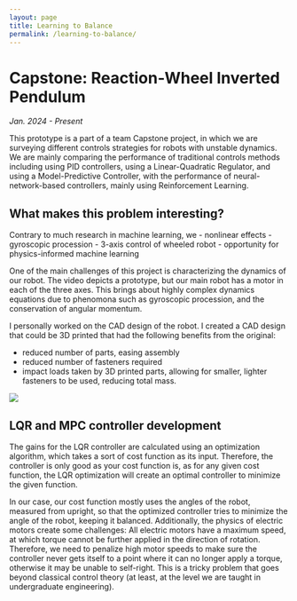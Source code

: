 ```yaml
---
layout: page
title: Learning to Balance 
permalink: /learning-to-balance/
---
```


# Capstone: Reaction-Wheel Inverted Pendulum
*Jan. 2024 - Present* 

This prototype is a part of a team Capstone project, in which we are surveying different controls strategies for robots with unstable dynamics. We are mainly comparing the performance of traditional controls methods including using PID controllers, using a Linear-Quadratic Regulator, and using a Model-Predictive Controller, with the performance of neural-network-based controllers, mainly using Reinforcement Learning.

## What makes this problem interesting? 

Contrary to much research in machine learning, we 
- nonlinear effects 
    - gyroscopic procession 
- 3-axis control of wheeled robot
- opportunity for physics-informed machine learning


One of the main challenges of this project is characterizing the dynamics of our robot. The video depicts a prototype, but our main robot has a motor in each of the three axes. This brings about highly complex dynamics equations due to phenomona such as gyroscopic procession, and the conservation of angular momentum.

I personally worked on the CAD design of the robot. I created a CAD design that could be 3D printed that had the following benefits from the original: 

- reduced number of parts, easing assembly
- reduced number of fasteners required
- impact loads taken by 3D printed parts, allowing for smaller, lighter fasteners to be used, reducing total mass.

![](media/unicycle-chassis.png)

## LQR and MPC controller development

The gains for the LQR controller are calculated using an optimization algorithm, which takes a sort of cost function as its input. Therefore, the controller is only good as your cost function is, as for any given cost function, the LQR optimization will create an optimal controller to minimize the given function. 

In our case, our cost function mostly uses the angles of the robot, measured from upright, so that the optimized controller tries to minimize the angle of the robot, keeping it balanced. Additionally, the physics of electric motors create some challenges: All electric motors have a maximum speed, at which torque cannot be further applied in the direction of rotation. Therefore, we need to penalize high motor speeds to make sure the controller never gets itself to a point where it can no longer apply a torque, otherwise it may be unable to self-right. This is a tricky problem that goes beyond classical control theory (at least, at the level we are taught in undergraduate engineering).